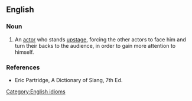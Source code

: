 ==English==
{{rfv}}
===Noun===
{{en-noun|sg=[[back-cloth]] [[star]]}}

# An [[actor]] who stands [[upstage]], forcing the other actors to face him and turn their backs to the audience, in order to gain more attention to himself.

===References===
*Eric Partridge, A Dictionary of Slang, 7th Ed.

[[Category:English idioms]]